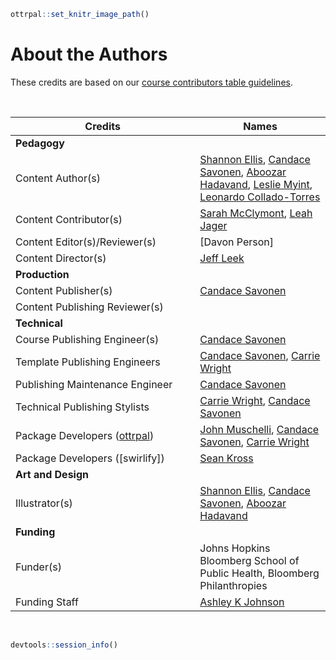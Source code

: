 ```r
ottrpal::set_knitr_image_path()
```

# About the Authors {-}

These credits are based on our [course contributors table guidelines](https://github.com/jhudsl/OTTR_Template/wiki/How-to-give-credits).

&nbsp;
&nbsp;

|Credits|Names|
|-------|-----|
|**Pedagogy**||
|Content Author(s) | [Shannon Ellis], [Candace Savonen], [Aboozar Hadavand], [Leslie Myint], [Leonardo Collado-Torres]|
|Content Contributor(s)| [Sarah McClymont], [Leah Jager]|
|Content Editor(s)/Reviewer(s) | [Davon Person]|
|Content Director(s) |[Jeff Leek]|
|**Production**||
|Content Publisher(s)| [Candace Savonen]|
|Content Publishing Reviewer(s)| |
|**Technical**||
|Course Publishing Engineer(s)| [Candace Savonen]|
|Template Publishing Engineers|[Candace Savonen], [Carrie Wright]|
|Publishing Maintenance Engineer|[Candace Savonen]|
|Technical Publishing Stylists|[Carrie Wright], [Candace Savonen]|
|Package Developers ([ottrpal])|[John Muschelli], [Candace Savonen], [Carrie Wright]|
|Package Developers ([swirlify])|[Sean Kross]|
|**Art and Design**||
|Illustrator(s)| [Shannon Ellis], [Candace Savonen], [Aboozar Hadavand] |
|**Funding**||
|Funder(s)| Johns Hopkins Bloomberg School of Public Health, Bloomberg Philanthropies |
|Funding Staff| [Ashley K Johnson]|

&nbsp;

```r
devtools::session_info()
```

<!-- Author information -->

[Aboozar Hadavand]: https://www.ahadavand.com/
[Shannon Ellis]: https://www.shanellis.com/
[John Muschelli]: https://johnmuschelli.com/
[Candace Savonen]: https://www.cansavvy.com/
[Carrie Wright]: https://carriewright11.github.io/
[Jeff Leek]: https://jtleek.com/
[Leslie Myint]: https://lmyint.github.io/
[Leonardo Collado-Torres]: https://lcolladotor.github.io/
[Sean Kross]: https://seankross.com/
[Sarah McClymont]: https://www.linkedin.com/in/sarahmcclymont/
[Leah Jager]: https://lrjager.github.io/
[Ashley K Johnson]: https://www.linkedin.com/in/ashleykgjohnson

<!-- Links -->

[ottrpal]: https://github.com/jhudsl/ottrpal
